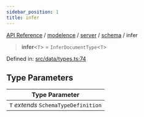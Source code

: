 ```yaml
---
sidebar_position: 1
title: infer
---
```


[API Reference](/api-reference/modelence/server/namespaces/schema/type-aliases/../../../../../index) / [modelence](/api-reference/modelence/server/namespaces/schema/type-aliases/../../../../index) / [server](/api-reference/modelence/server/namespaces/schema/type-aliases/../../../index) / [schema](/api-reference/modelence/server/namespaces/schema/type-aliases/../index) / infer

> **infer**\<`T`\> = `InferDocumentType`\<`T`\>

Defined in: [src/data/types.ts:74](https://github.com/modelence/modelence/blob/695283456ab3c7d27a234a575033101333191efa/packages/modelence/src/data/types.ts#L74)

## Type Parameters

| Type Parameter |
| ------ |
| `T` *extends* `SchemaTypeDefinition` |
